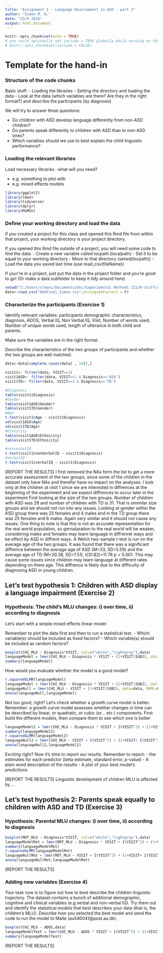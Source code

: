 ```yaml
---
title: "Assignment 1 - Language Development in ASD - part 2"
author: "Simon M. N."
date: "23/9 2018"
output: html_document
---
```

    
```r
knitr::opts_chunk$set(echo = TRUE)
# you could optionally set include = TRUE globally while working on the exercise and then just change it to include = FALSE before you hand in
# knitr::opts_chunk$set(include = FALSE)
```

# Template for the hand-in
### Structure of the code chunks

Basic stuff:
- Loading the libraries
- Setting the directory and loading the data
- Look at the data (which variables are there? Are they in the right format?) and describe the participants (by diagnosis)

We will try to answer three questions:
    
- Do children with ASD develop language differently from non-ASD children?
- Do parents speak differently to children with ASD than to non-ASD ones?
- Which variables should we use to best explain the child linguistic performance?

### Loading the relevant libraries

Load necessary libraries : what will you need?

- e.g. something to plot with
- e.g. mixed effects models

```r
library(ggplot2)
library(lme4)
library(tidyverse)
library(dplyr)
library(MuMIn)
```

### Define your working directory and load the data
If you created a project for this class and opened this Rmd file from within that project, your working directory is your project directory.

If you opened this Rmd file outside of a project, you will need some code to find the data:
- Create a new variable called locpath (localpath)
- Set it to be equal to your working directory
- Move to that directory (setwd(locpath))
- Load the data you saved last time (use read_csv(fileName))

If your're in a project, just put the data in the project folder and you're good to go! (Or make a data subfolder to keep it tidy around here)
```r
setwd("C:/Users/slmoni/Documents/Uni/Experimental Methods III/R-stuff/Assignment1&2_LanguageASD")
data<-read.csv("ADSFinal_Simon.csv",stringsAsFactors = F)
```

### Characterize the participants (Exercise 1)

Identify relevant variables: participants demographic characteristics, diagnosis, ADOS, Verbal IQ, Non Verbal IQ, Visit, Number of words used, Number of unique words used, length of utterance in both child and parents.

Make sure the variables are in the right format.

Describe the characteristics of the two groups of participants and whether the two groups are well matched.

```r
data<-data[complete.cases(data[ , 14]),]

visit1<- filter(data, VISIT==1)
visit1ASD<- filter(data, VISIT==1 & Diagnosis=='ASD')
visit1TD<- filter(data, VISIT==1 & Diagnosis=='TD')

#Diagnosis
table(visit1$Diagnosis)
#Gender
table(visit1ASD$Gender)
table(visit1TD$Gender)
#Age
t.test(visit1$Age ~ visit1$Diagnosis)
sd(visit1ASD$Age)
sd(visit1TD$Age)
#Ethnicity
table(visit1ASD$Ethnicity)
table(visit1TD$Ethnicity)

#nonverbalIQ
t.test(visit1$nonVerbalIQ ~ visit1$Diagnosis)
#verbalIQ
t.test(visit1$verbalIQ ~ visit1$Diagnosis)
```

[REPORT THE RESULTS]
I first removed the NAs form the list to get a more accurate assessment of the two groups, since some of the children in the dataset only have NAs and therefor have no impact on the analyses. I look only at the children at visit 1 since we are interested in diffrences at the beginning of the experiment and we expect diffrences to occur later in the experiment
First looking at the size of the two groups. Number of children with ASD was 29 and number of children with TD is 31. That is simmilar size groups and we should not run into any issues.
Looking at gender within the ASD group there was 25 females and 4 males and in the TD group there was 25 females and 6 males. Again very similar and it should not cause any issues. One thing to note is that this is not an accurate representation for the real world population, so gernalasation to the real world will be weaker, considering males and females may learn language in diffrenret ways and be effect by ASD in diffrent ways.
A Welch two-sample t-test is run on the average age of the two groups. It was found that there was a significant diffrence between the average age of ASD (M=33, SD=5.59) and the average age of TD (M=20.38, SD=1.51), t(31.82)=11.76 p < 0.001. This may cause some issues since children may learn language at different rates depending on there age. This diffrence is likely due to the difficulty of diagnosing ASD in young children.


## Let's test hypothesis 1: Children with ASD display a language impairment  (Exercise 2)

### Hypothesis: The child's MLU changes: i) over time, ii) according to diagnosis

Let's start with a simple mixed effects linear model

Remember to plot the data first and then to run a statistical test.
- Which variable(s) should be included as fixed factors?
- Which variable(s) should be included as random factors?

```r
boxplot(CHI_MLU ~ Diagnosis*VISIT, col=c("white","lightgray"),data)
languageModel = lmer(CHI_MLU ~ Diagnosis * VISIT + (1+VISIT|SUBJ), data=data,REML=FALSE)
summary(languageModel)
```

How would you evaluate whether the model is a good model?

```r
r.squaredGLMM(languageModel)
languageModel = lmer(CHI_MLU ~ Diagnosis * VISIT + (1+VISIT|SUBJ), data=data, REML=FALSE)
languageNull = lmer(CHI_MLU ~ VISIT + (1+VISIT|SUBJ), data=data, REML=FALSE)
anova(languageNull,languageModel)
```

Not too good, right? Let's check whether a growth curve model is better.
Remember: a growth curve model assesses whether changes in time can be described by linear, or quadratic, or cubic (or... etc.) components.
First build the different models, then compare them to see which one is better

```r
languageModel2 = lmer(CHI_MLU ~ Diagnosis * VISIT + I(VISIT^2) + (1+VISIT+ I(VISIT^2)|SUBJ), data=data, REML=FALSE)
summary(languageModel2)
r.squaredGLMM(languageModel2)
languageNull2 = lmer(CHI_MLU ~ VISIT + I(VISIT^2) + (1+VISIT+ I(VISIT^2)|SUBJ), data=data, REML=FALSE)
anova(languageNull2,languageModel2)
```

Exciting right?
Now it's time to report our results.
Remember to report:
- the estimates for each predictor (beta estimate, standard error, p-value)
- A plain word description of the results
- A plot of your best model's predictions

[REPORT THE RESULTS]
Linguistic development of children MLU is affected by ... 

## Let's test hypothesis 2: Parents speak equally to children with ASD and TD  (Exercise 3)

### Hypothesis: Parental MLU changes: i) over time, ii) according to diagnosis

```r
boxplot(MOT_MLU ~ Diagnosis*VISIT, col=c("white","lightgray"),data)
languageModelMot = lmer(MOT_MLU ~ Diagnosis * VISIT + I(VISIT^2) + (1+VISIT+ I(VISIT^2)|SUBJ), data=data, REML=FALSE)
summary(languageModelMot)
r.squaredGLMM(languageModelMot)
languageNullMot = lmer(MOT_MLU ~ VISIT + I(VISIT^2) + (1+VISIT+ I(VISIT^2)|SUBJ), data=data, REML=FALSE)
anova(languageNullMot,languageModelMot)
```

[REPORT THE RESULTS]

### Adding new variables (Exercise 4)

Your task now is to figure out how to best describe the children linguistic trajectory. The dataset contains a bunch of additional demographic, cognitive and clinical variables (e.g.verbal and non-verbal IQ). Try them out and identify the statistical models that best describes your data (that is, the children's MLU). Describe how you selected the best model and send the code to run the model to Malte (au540041@post.au.dk).


```r
boxplot(CHI_MLU ~ ADOS,data)
languageModelTest = lmer(CHI_MLU ~ ADOS * VISIT + I(VISIT^2) + (1+VISIT+ I(VISIT^2)|SUBJ), data=data, REML=FALSE)
summary(languageModelTest)
```

[REPORT THE RESULTS]

